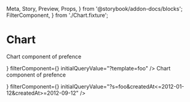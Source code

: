   Meta,
  Story,
  Preview,
  Props,
} from '@storybook/addon-docs/blocks';
  FilterComponent,
} from './Chart.fixture';

<Meta title="Admin/Chart" component={Chart} />

# Chart

<Preview>
  <Story name="With custom chart">
    <ChartFixture>
      <Chart
        title="Example bar graph"
        chartComponent={<p>Chart component of prefence</p>}
        filterComponent={<FilterComponent />}
        initialQueryValue="?template=foo"
      />
    </ChartFixture>
  </Story>
</Preview>

<Preview>
  <Story name="With error">
    <ChartFixture>
      <Chart
        title="Example bar graph"
        chartComponent={<p>Chart component of prefence</p>}
        filterComponent={<FilterComponent />}
        initialQueryValue="?s=foo&createdAt<=2012-01-12&createdAt>=2012-09-12"
      />
    </ChartFixture>
  </Story>
</Preview>
